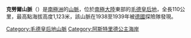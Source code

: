 {{coord|73|20|S|14|10|W|display=title|type:mountain}}

'''克勞爾山脈'''（{{lang-de|Kraulberge}}）是[[南極洲|南極洲]]的[[山脈|山脈]]，位於[[南極大陸|南極大陸]]東部的[[毛德皇后地|毛德皇后地]]，全長110公里，最高點海拔高度1,123米，該山脈在1938至1939年被[[德國|德國]]探險隊發現。

{{DEFAULTSORT:Kraul Mountains}}
[[Category:毛德皇后地山脈|Category:毛德皇后地山脈]]
[[Category:阿斯特里德公主海岸|Category:阿斯特里德公主海岸]]


{{PrincessAstridCoast-geo-stub}}